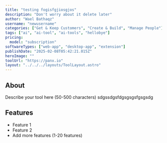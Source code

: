 ```yaml
---
title: "testing fogisfgjiosgjos"
description: "Don't worry about it delete later"
author: "Wael Bathaqz"
username: "newusername"
categories: ["Get & Keep Customers", "Create & Build", "Manage People"]
tags: ["ai", "ai-tool", "ai-tools", "hellobye"]
pricing:
  model: "subscription"
softwareTypes: ["web-app", "desktop-app", "extension"]
publishDate: "2025-02-08T05:42:21.015Z"
heroImage: ""
toolUrl: "https://panx.io"
layout: "../../../layouts/ToolLayout.astro"
---
```

## About
Describe your tool here (50-500 characters)
sdgssdgsfdgsgsgsfgsgsdg
## Features
- Feature 1
- Feature 2
- Add more features (1-20 features)